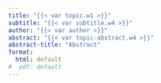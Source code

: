 ```yaml
---
title: "{{< var topic.w1 >}}"
subtitle: "{{< var subtitle.w4 >}}"
author: "{{< var author >}}"
abstract: "{{< var topic-abstract.w4 >}}"
abstract-title: "Abstract"
format:
  html: default
#  pdf: default
---
```

